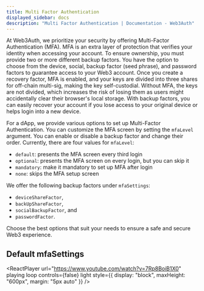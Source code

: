 ```yaml
---
title: Multi Factor Authentication
displayed_sidebar: docs
description: "Multi Factor Authentication | Documentation - Web3Auth"
---
```



At Web3Auth, we prioritize your security by offering Multi-Factor Authentication (MFA). MFA is an extra layer of protection that verifies your
identity when accessing your account. To ensure ownership, you must provide two or more different backup factors. You have the option to choose from
the device, social, backup factor (seed phrase), and password factors to guarantee access to your Web3 account. Once you create a recovery factor, MFA
is enabled, and your keys are divided into three shares for off-chain multi-sig, making the key self-custodial. Without MFA, the keys are not divided,
which increases the risk of losing them as users might accidentally clear their browser's local storage. With backup factors, you can easily recover
your account if you lose access to your original device or helps login into a new device.

For a dApp, we provide various options to set up Multi-Factor Authentication. You can customize the MFA screen by setting the `mfaLevel` argument. You
can enable or disable a backup factor and change their order. Currently, there are four values for `mfaLevel`:

- `default`: presents the MFA screen every third login
- `optional`: presents the MFA screen on every login, but you can skip it
- `mandatory`: make it mandatory to set up MFA after login
- `none`: skips the MFA setup screen

We offer the following backup factors under `mfaSettings`:

- `deviceShareFactor`,
- `backUpShareFactor`,
- `socialBackupFactor`, and
- `passwordFactor`.

Choose the best options that suit your needs to ensure a safe and secure Web3 experience.

## Default mfaSettings

<ReactPlayer
  url="https://www.youtube.com/watch?v=7Rp8BoiB1X0"
  playing
  loop
  controls={false}
  light
  style={{ display: "block", maxHeight: "600px", margin: "5px auto" }}
/>

